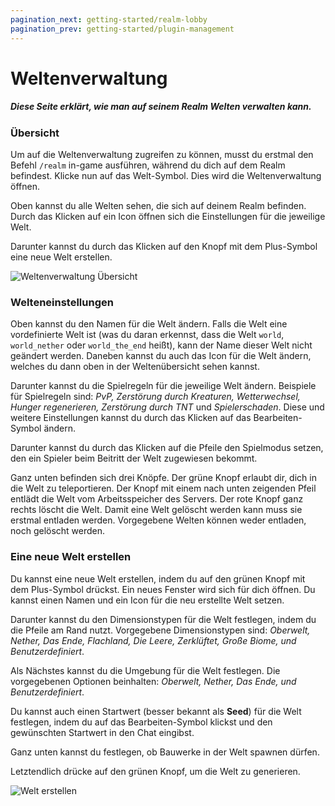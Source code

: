 ```yaml
---
pagination_next: getting-started/realm-lobby
pagination_prev: getting-started/plugin-management
---
```


# Weltenverwaltung

##### Diese Seite erklärt, wie man auf seinem Realm Welten verwalten kann.

### Übersicht

Um auf die Weltenverwaltung zugreifen zu können, musst du erstmal den Befehl `/realm` in-game ausführen, während du dich auf dem Realm befindest.
Klicke nun auf das Welt-Symbol. Dies wird die Weltenverwaltung öffnen.

Oben kannst du alle Welten sehen, die sich auf deinem Realm befinden. Durch das Klicken auf ein Icon öffnen sich die Einstellungen für die jeweilige Welt.

Darunter kannst du durch das Klicken auf den Knopf mit dem Plus-Symbol eine neue Welt erstellen.

![Weltenverwaltung Übersicht](../../../../../static/img/de/getting-started/world-management.webp)

### Welteneinstellungen

Oben kannst du den Namen für die Welt ändern.
Falls die Welt eine vordefinierte Welt ist
(was du daran erkennst, dass die Welt `world`, `world_nether` oder `world_the_end` heißt), kann der Name dieser Welt nicht geändert werden.
Daneben kannst du auch das Icon für die Welt ändern, welches du dann oben in der Weltenübersicht sehen kannst.

Darunter kannst du die Spielregeln für die jeweilige Welt ändern. Beispiele für Spielregeln sind: *PvP, Zerstörung durch Kreaturen, Wetterwechsel, Hunger regenerieren, Zerstörung durch TNT* und *Spielerschaden*. Diese und weitere Einstellungen kannst du durch das Klicken auf das Bearbeiten-Symbol ändern.

Darunter kannst du durch das Klicken auf die Pfeile den Spielmodus setzen, den ein Spieler beim Beitritt der Welt zugewiesen bekommt.

Ganz unten befinden sich drei Knöpfe. Der grüne Knopf erlaubt dir, dich in die Welt zu teleportieren. Der Knopf mit einem nach unten zeigenden Pfeil entlädt die Welt vom Arbeitsspeicher des Servers. Der rote Knopf ganz rechts löscht die Welt. Damit eine Welt gelöscht werden kann muss sie erstmal entladen werden. Vorgegebene Welten können weder entladen, noch gelöscht werden.

### Eine neue Welt erstellen

Du kannst eine neue Welt erstellen, indem du auf den grünen Knopf mit dem Plus-Symbol drückst. Ein neues Fenster wird sich für dich öffnen. Du kannst einen Namen und ein Icon für die neu erstellte Welt setzen.

Darunter kannst du den Dimensionstypen für die Welt festlegen, indem du die Pfeile am Rand nutzt. Vorgegebene Dimensionstypen sind: *Oberwelt, Nether, Das Ende, Flachland, Die Leere, Zerklüftet, Große Biome, und Benutzerdefiniert*.

Als Nächstes kannst du die Umgebung für die Welt festlegen. Die vorgegebenen Optionen beinhalten: *Oberwelt, Nether, Das Ende, und Benutzerdefiniert*. 

Du kannst auch einen Startwert (besser bekannt als **Seed**) für die Welt festlegen, indem du auf das Bearbeiten-Symbol klickst und den gewünschten Startwert in den Chat eingibst.

Ganz unten kannst du festlegen, ob Bauwerke in der Welt spawnen dürfen.

Letztendlich drücke auf den grünen Knopf, um die Welt zu generieren.

![Welt erstellen](../../../../../static/img/de/getting-started/world-management-create.webp)
